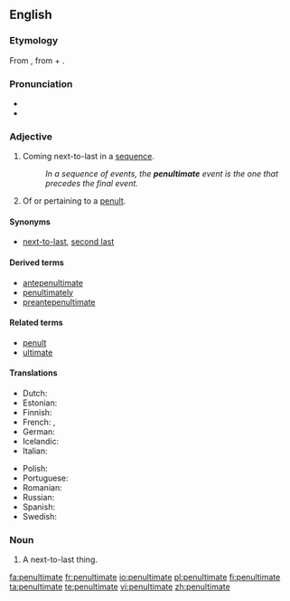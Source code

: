 {{was wotd|2006|November|29}}
==English==

===Etymology===
From {{etyl|la}} {{term|paenultimus}}, from {{term|paene||almost}} + {{term|ultimus||last}}.

===Pronunciation===
* {{IPA|/pɪ'nʌltɪmət/}}
* {{audio|en-us-penultimate.ogg|Audio (US)}}

===Adjective===
{{en-adj|-}}

# Coming next-to-last in a [[sequence]].
#: ''In a sequence of events, the '''penultimate''' event is the one that precedes the final event.''
# {{linguistics}} Of or pertaining to a [[penult]].

====Synonyms====
* {{sense|the next-to-last}} [[next-to-last]], [[second last]]

====Derived terms====
* [[antepenultimate]]
* [[penultimately]]
* [[preantepenultimate]]

====Related terms====
* [[penult]]
* [[ultimate]]

====Translations====
{{trans-top|the next-to-last in a sequence}}
* Dutch: {{t-|nl|voorlaatste}}
* Estonian: {{t|et|eelviimane}}
* Finnish: {{t|fi|toiseksi viimeinen}}
* French: {{t+|fr|avant-dernier}}, {{t+|fr|pénultième}}
* German: {{t-|de|vorletzt}}
* Icelandic: {{t|is|næstsíðastur}}
* Italian: {{t-|it|penultimo}}
{{trans-mid}}
* Polish: {{t+|pl|przedostatni}}
* Portuguese: {{t+|pt|penúltimo}}
* Romanian: {{t|ro|penultim}}
* Russian: {{t+|ru|предпоследний|tr=pr'edposl'édnij|sc=Cyrl}}
* Spanish: {{t+|es|penúltimo}}
* Swedish: {{t|sv|näst sista}}
{{trans-bottom}}

===Noun===
{{en-noun}}

# A next-to-last thing.

[[fa:penultimate]]
[[fr:penultimate]]
[[io:penultimate]]
[[pl:penultimate]]
[[fi:penultimate]]
[[ta:penultimate]]
[[te:penultimate]]
[[vi:penultimate]]
[[zh:penultimate]]